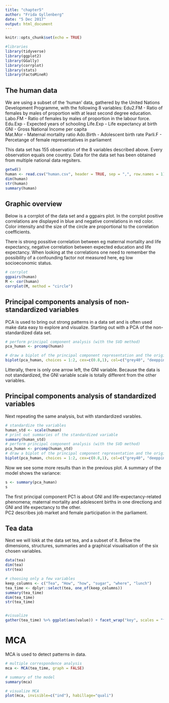```yaml
---
title: "chapter5"
author: "Frida Gyllenberg"
date: "5 Dec 2017"
output: html_document
---
```


```r
knitr::opts_chunk$set(echo = TRUE)
```
```r
#libraries
library(tidyverse)
library(ggplot2)
library(GGally)
library(corrplot)
library(stats)
library(FactoMineR)
```
## The human data
We are using a subset of the 'human' data, gathered by the United Nations Development Programme, with the following 8 variables: 
Edu2.FM - Ratio of females by males of proportion with at least second degree education.
Labo.FM - Ratio of females by males of proportion in the labour force.
Edu.Exp - Expected years of schooling
Life.Exp - Life expectancy at birth
GNI - Gross National Income per capita   
Mat.Mor - Maternal mortality ratio
Ado.Birth - Adolescent birth rate
Parli.F - Percetange of female representatives in parliament

This data set has 155 observation of the 8 variables described above. Every observation equals one country. Data for the data set has been obtained from multiple national data regsiters.

```r

getwd()
human <- read.csv("human.csv", header = TRUE, sep = ",", row.names = 1)
dim(human)
str(human)
summary(human)
```


## Graphic overview
Below is a corrplot of the data set and a ggpairs plot. In the corrplot positive correlations are displayed in blue and negative correlations in red color. Color intensity and the size of the circle are proportional to the correlation coefficients.

There is strong possitive correlation between eg maternal mortality and life expectancy,  negative correlation between expected education and life expectancy. When looking at the correlations one need to remember the possibility of a confounding factor not measured here, eg low socioeconomic status. 
```r
# corrplot
ggpairs(human)
M <- cor(human)
corrplot(M, method = "circle")

```

## Principal components analysis of non-standardized variables
PCA is used to bring out strong patterns in a data set and is often used make data easy to explore and visualize. Starting out with a PCA of the non-standardized data set.

```r
# perform principal component analysis (with the SVD method)
pca_human <- prcomp(human)

# draw a biplot of the principal component representation and the original variables
biplot(pca_human, choices = 1:2, cex=c(0.8,1), col=c("grey40", "deeppink2"))
```
Litterally, there is only one arrow left, the GNI variable. Because the data is not standardized, the GNI variable scale is totally different from the other variables.

## Principal components analysis of standardized variables
Next repeating the same analysis, but with standardized varables.
```r
# standardize the variables
human_std <- scale(human)
# print out summaries of the standardized variable
summary(human_std)
# perform principal component analysis (with the SVD method)
pca_human <- prcomp(human_std)
# draw a biplot of the principal component representation and the original variables
biplot(pca_human, choices = 1:2, cex=c(0.8,1), col=c("grey40", "deeppink2"))

```
Now we see some more results than in the previous plot. 
A summary of the model shows the variance:
```r
s <- summary(pca_human)
s
```
The first principal component PC1 is about GNI and life-expectancy-related phenomena; maternal mortality and adolescent births in one directiong and GNI and life expectancy to the other.  
PC2 describes job market and female participation in the parliament. 

## Tea data
Next we will lokk at the data set tea, and a subset of it. Below the dimensions, structures, summaries and a graphical visualisation of the six chosen variables.
```r
data(tea)
dim(tea)
str(tea)

# choosing only a few variables
keep_columns <- c("Tea", "How", "how", "sugar", "where", "lunch")
tea_time <- dplyr::select(tea, one_of(keep_columns))
summary(tea_time)
dim(tea_time)
str(tea_time)


#visualize
gather(tea_time) %>% ggplot(aes(value)) + facet_wrap("key", scales = "free")+ theme(axis.text.x = element_text(angle = 45, hjust = 1, size = 8)) + geom_bar()

```
# MCA
MCA is used to detect patterns in data.

```r
# multiple correspondence analysis
mca <- MCA(tea_time, graph = FALSE)

# summary of the model
summary(mca)

# visualize MCA
plot(mca, invisible=c("ind"), habillage="quali")
```